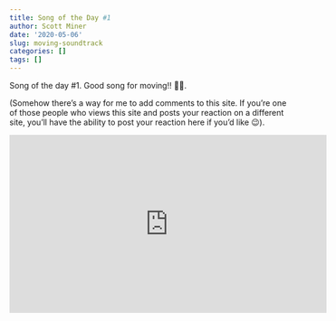 ```yaml
---
title: Song of the Day #1
author: Scott Miner
date: '2020-05-06'
slug: moving-soundtrack
categories: []
tags: []
---
```


Song of the day #1. Good song for moving!! 💎👀.

(Somehow there's a way for me to add comments to this site.  If you're one of those people who views this site and posts your reaction on a different site, you'll have the ability to post your reaction here if you'd like 😉).

<iframe width="560" height="315" src="https://www.youtube.com/embed/qksTlo_1Tpw" frameborder="0" allow="accelerometer; autoplay; encrypted-media; gyroscope; picture-in-picture" allowfullscreen></iframe>